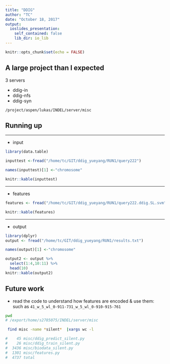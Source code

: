 ```yaml
---
title: "DDIG"
author: "TC"
date: "October 18, 2017"
output: 
  ioslides_presentation:
    self_contained: false
    lib_dir: io_lib
---
```


```r
knitr::opts_chunk$set(echo = FALSE)
```


## A large project than I expected 

3 servers

- ddig-in
- ddig-nfs
- ddig-syn

`/project/aspen/lukas/INDEL/server/misc`

## Running up

---

- input 

```r
library(data.table)

inputtest <-fread("/home/tc/GIT/ddig_yueyang/RUN1/query222")

names(inputtest)[1] <-"chromosome"

knitr::kable(inputtest)
```

---

- features

```r

features <- fread("/home/tc/GIT/ddig_yueyang/RUN1/query222.ddig.SL.svm")

knitr::kable(features)

```

---

- output

```r
library(dplyr)
output <- fread("/home/tc/GIT/ddig_yueyang/RUN1/results.txt")

names(output)[1] <-"chromosome"

output2 <- output %>%
  select(1:4,10:11) %>%
  head(10)
knitr::kable(output2)

```

## Future work

- read the code to understand how features are encoded & use them:
such as `41_w_5_wl_0-911-731_w_5_wl_0-910-915-761`

```bash
pwd
# /export/home/s2785075/INDEL/server/misc

 find misc -name *silent*  |xargs wc -l

#    45 misc/ddig_predict_silent.py
#    26 misc/ddig_train_silent.py
#  3436 misc/biodata_silent.py
#  1301 misc/features.py
#  4737 total

```





